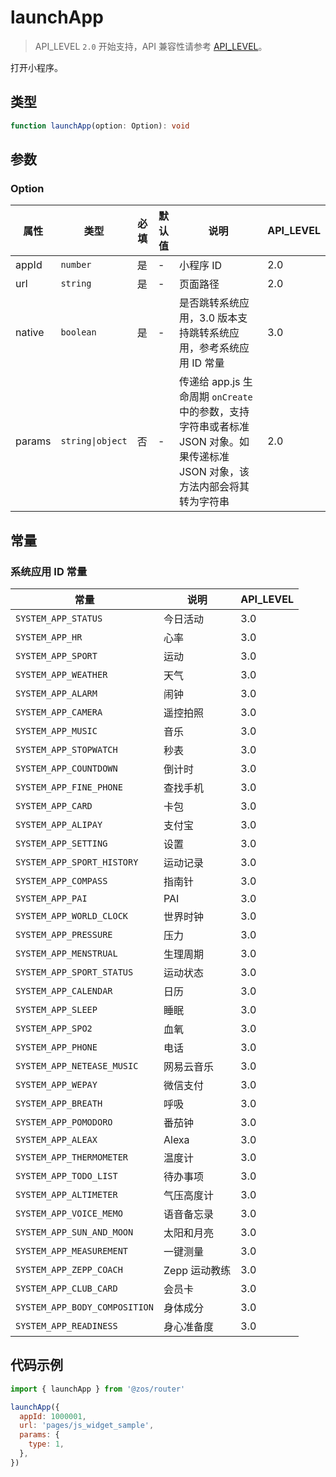 # launchApp

> API_LEVEL `2.0` 开始支持，API 兼容性请参考 [API_LEVEL](../../../../guides/framework/device/compatibility.md)。

打开小程序。

## 类型

```ts
function launchApp(option: Option): void
```

## 参数

### Option

| 属性   | 类型                            | 必填 | 默认值 | 说明                                                                                                                         | API_LEVEL |
| ------ | ------------------------------- | ---- | ------ | ---------------------------------------------------------------------------------------------------------------------------- | --------- |
| appId  | <code>number</code>             | 是   | -      | 小程序 ID                                                                                                                    | 2.0       |
| url    | <code>string</code>             | 是   | -      | 页面路径                                                                                                                     | 2.0       |
| native | <code>boolean</code>            | 是   | -      | 是否跳转系统应用，3.0 版本支持跳转系统应用，参考系统应用 ID 常量                                                             | 3.0       |
| params | <code>string&#124;object</code> | 否   | -      | 传递给 app.js 生命周期 `onCreate` 中的参数，支持字符串或者标准 JSON 对象。如果传递标准 JSON 对象，该方法内部会将其转为字符串 | 2.0       |

## 常量

### 系统应用 ID 常量

| 常量                          | 说明          | API_LEVEL |
| ----------------------------- | ------------- | --------- |
| `SYSTEM_APP_STATUS`           | 今日活动      | 3.0       |
| `SYSTEM_APP_HR`               | 心率          | 3.0       |
| `SYSTEM_APP_SPORT`            | 运动          | 3.0       |
| `SYSTEM_APP_WEATHER`          | 天气          | 3.0       |
| `SYSTEM_APP_ALARM`            | 闹钟          | 3.0       |
| `SYSTEM_APP_CAMERA`           | 遥控拍照      | 3.0       |
| `SYSTEM_APP_MUSIC`            | 音乐          | 3.0       |
| `SYSTEM_APP_STOPWATCH`        | 秒表          | 3.0       |
| `SYSTEM_APP_COUNTDOWN`        | 倒计时        | 3.0       |
| `SYSTEM_APP_FINE_PHONE`       | 查找手机      | 3.0       |
| `SYSTEM_APP_CARD`             | 卡包          | 3.0       |
| `SYSTEM_APP_ALIPAY`           | 支付宝        | 3.0       |
| `SYSTEM_APP_SETTING`          | 设置          | 3.0       |
| `SYSTEM_APP_SPORT_HISTORY`    | 运动记录      | 3.0       |
| `SYSTEM_APP_COMPASS`          | 指南针        | 3.0       |
| `SYSTEM_APP_PAI`              | PAI           | 3.0       |
| `SYSTEM_APP_WORLD_CLOCK`      | 世界时钟      | 3.0       |
| `SYSTEM_APP_PRESSURE`         | 压力          | 3.0       |
| `SYSTEM_APP_MENSTRUAL`        | 生理周期      | 3.0       |
| `SYSTEM_APP_SPORT_STATUS`     | 运动状态      | 3.0       |
| `SYSTEM_APP_CALENDAR`         | 日历          | 3.0       |
| `SYSTEM_APP_SLEEP`            | 睡眠          | 3.0       |
| `SYSTEM_APP_SPO2`             | 血氧          | 3.0       |
| `SYSTEM_APP_PHONE`            | 电话          | 3.0       |
| `SYSTEM_APP_NETEASE_MUSIC`    | 网易云音乐    | 3.0       |
| `SYSTEM_APP_WEPAY`            | 微信支付      | 3.0       |
| `SYSTEM_APP_BREATH`           | 呼吸          | 3.0       |
| `SYSTEM_APP_POMODORO`         | 番茄钟        | 3.0       |
| `SYSTEM_APP_ALEAX`            | Alexa         | 3.0       |
| `SYSTEM_APP_THERMOMETER`      | 温度计        | 3.0       |
| `SYSTEM_APP_TODO_LIST`        | 待办事项      | 3.0       |
| `SYSTEM_APP_ALTIMETER`        | 气压高度计    | 3.0       |
| `SYSTEM_APP_VOICE_MEMO`       | 语音备忘录    | 3.0       |
| `SYSTEM_APP_SUN_AND_MOON`     | 太阳和月亮    | 3.0       |
| `SYSTEM_APP_MEASUREMENT`      | 一键测量      | 3.0       |
| `SYSTEM_APP_ZEPP_COACH`       | Zepp 运动教练 | 3.0       |
| `SYSTEM_APP_CLUB_CARD`        | 会员卡        | 3.0       |
| `SYSTEM_APP_BODY_COMPOSITION` | 身体成分      | 3.0       |
| `SYSTEM_APP_READINESS`        | 身心准备度    | 3.0       |

## 代码示例

```js
import { launchApp } from '@zos/router'

launchApp({
  appId: 1000001,
  url: 'pages/js_widget_sample',
  params: {
    type: 1,
  },
})
```
